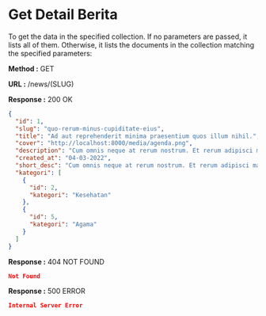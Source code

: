 
# Get Detail Berita

To get the data in the specified collection. If no parameters are passed, it lists all of them.
Otherwise, it lists the documents in the collection matching the specified parameters:

**Method :** <Badge>GET</Badge>

**URL :** <Badge variant="dark">/news/(SLUG)</Badge>

**Response :** <BadgeOutline variant="success">200 OK</BadgeOutline>

```json
{
  "id": 1,
  "slug": "quo-rerum-minus-cupiditate-eius",
  "title": "Ad aut reprehenderit minima praesentium quos illum nihil.",
  "cover": "http://localhost:8000/media/agenda.png",
  "description": "Cum omnis neque at rerum nostrum. Et rerum adipisci magnam quibusdam architecto enim. Sint repellat sit dolor autem id non ut. Facere minus adipisci totam in. Fugiat aut et minus veritatis iste quae. Harum qui eum ipsam cum ut esse. Officia ipsa aliquam harum at officia maiores. Hic modi labore magnam qui eveniet. Quasi iusto esse quia dolor et. Eius provident illo quaerat enim et. Aut excepturi dolore et illum cum eum. In ut molestiae facilis voluptates enim. Ipsa autem asperiores at illum sequi et. Sint magni tempora iste illum enim. Et non dolores magni qui id eveniet autem. Repudiandae illum aut dolor qui. Corporis laborum amet et architecto alias qui. Aliquam qui nulla consectetur et veritatis numquam. Et aut repellendus culpa ut quia. Ea deleniti numquam provident omnis est magnam. Ut et qui earum placeat. Perspiciatis dolor consequatur officiis et. Odit voluptatem et ut id ut quasi. Tempore veniam recusandae exercitationem. Quae sapiente debitis quod. Asperiores nobis voluptates placeat perferendis voluptates.",
  "created_at": "04-03-2022",
  "short_desc": "Cum omnis neque at rerum nostrum. Et rerum adipisci magnam quibusdam architecto enim. Sint repellat...",
  "kategori": [
    {
      "id": 2,
      "kategori": "Kesehatan"
    },
    {
      "id": 5,
      "kategori": "Agama"
    }
  ]
}
```

**Response :** <BadgeOutline variant="warning">404 NOT FOUND</BadgeOutline>

```json
Not Found
```

**Response :** <BadgeOutline variant="danger">500 ERROR</BadgeOutline>

```json
Internal Server Error
```
